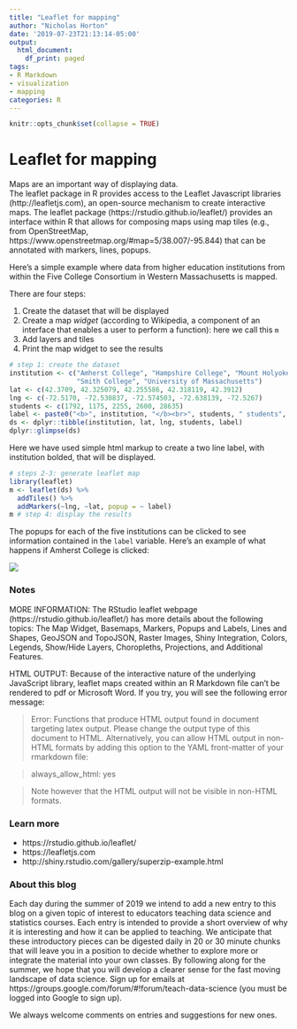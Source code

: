```yaml
---
title: "Leaflet for mapping"
author: "Nicholas Horton"
date: '2019-07-23T21:13:14-05:00'
output:
  html_document:
    df_print: paged
tags:
- R Markdown
- visualization
- mapping
categories: R
---
```


```r
knitr::opts_chunk$set(collapse = TRUE)
```

# Leaflet for mapping

Maps are an important way of displaying data.  
The leaflet package in R provides access to the Leaflet Javascript libraries (http://leafletjs.com), an open-source mechanism to create interactive maps.  The leaflet package (https://rstudio.github.io/leaflet/) provides an interface within R that allows for composing maps using map tiles (e.g., from OpenStreetMap, https://www.openstreetmap.org/#map=5/38.007/-95.844) that can be annotated with markers, lines, popups.

Here's a simple example where data from higher education institutions from within the Five College Consortium in Western Massachusetts is mapped.

There are four steps:

1. Create the dataset that will be displayed
2. Create a map *widget* (according to Wikipedia, a component of an interface that enables a user to perform a function): here we call this `m`
3. Add layers and tiles
4. Print the map widget to see the results

```r
# step 1: create the dataset
institution <- c("Amherst College", "Hampshire College", "Mount Holyoke College",
                 "Smith College", "University of Massachusetts")
lat <- c(42.3709, 42.325079, 42.255586, 42.318119, 42.3912)
lng <- c(-72.5170, -72.530837, -72.574503, -72.638139, -72.5267)
students <- c(1792, 1175, 2255, 2600, 28635)
label <- paste0("<b>", institution, "</b><br>", students, " students", sep="")
ds <- dplyr::tibble(institution, lat, lng, students, label)
dplyr::glimpse(ds)
```

Here we have used simple html markup to create a two line label, with institution bolded, that will be displayed.

```r
# steps 2-3: generate leaflet map 
library(leaflet)
m <- leaflet(ds) %>% 
  addTiles() %>% 
  addMarkers(~lng, ~lat, popup = ~ label)
m # step 4: display the results
```
The popups for each of the five institutions can be clicked to see information contained in the `label` variable.  Here's an example of what happens if Amherst College is clicked:

![](/post/leaflet/popup.png)

### Notes

MORE INFORMATION: The RStudio leaflet webpage (https://rstudio.github.io/leaflet/) has more details about the following topics: The Map Widget, Basemaps, Markers, Popups and Labels, Lines and Shapes, GeoJSON and TopoJSON, Raster Images, Shiny Integration, Colors, Legends, Show/Hide Layers, Choropleths, Projections, and Additional Features.

HTML OUTPUT: Because of the interactive nature of the underlying JavaScript library, leaflet maps created within an R Markdown file can't be rendered to pdf or Microsoft Word.  If you try, you will see the following error message:

> Error: Functions that produce HTML output found in document targeting latex output.
Please change the output type of this document to HTML. Alternatively, you can allow
HTML output in non-HTML formats by adding this option to the YAML front-matter of
your rmarkdown file:

> always_allow_html: yes

> Note however that the HTML output will not be visible in non-HTML formats.


### Learn more

- https://rstudio.github.io/leaflet/
- https://leafletjs.com
- http://shiny.rstudio.com/gallery/superzip-example.html

### About this blog 

Each day during the summer of 2019 we intend to add a new entry to this blog on a given topic of interest to educators teaching data science and statistics courses. Each entry is intended to provide a short overview of why it is interesting and how it can be applied to teaching. We anticipate that these introductory pieces can be digested daily in 20 or 30 minute chunks that will leave you in a position to decide whether to explore more or integrate the material into your own classes. By following along for the summer, we hope that you will develop a clearer sense for the fast moving landscape of data science. Sign up for emails at https://groups.google.com/forum/#!forum/teach-data-science (you must be logged into Google to sign up).

We always welcome comments on entries and suggestions for new ones.


